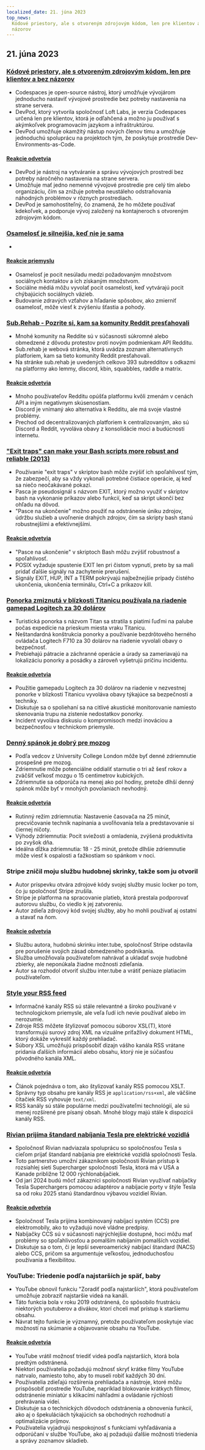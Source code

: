 ```yaml
---
localized_date: 21. júna 2023
top_news:
  Kódové priestory, ale s otvoreným zdrojovým kódom, len pre klientov a bez
  názorov
---
```




<CallToAction />

<Steps>

## 21. júna 2023

### [Kódové priestory, ale s otvoreným zdrojovým kódom, len pre klientov a bez názorov](https://devpod.sh/)

- Codespaces je open-source nástroj, ktorý umožňuje vývojárom jednoducho nastaviť vývojové prostredie bez potreby nastavenia na strane servera.
- DevPod, ktorý vytvorila spoločnosť Loft Labs, je verzia Codespaces určená len pre klientov, ktorá je odľahčená a možno ju používať s akýmkoľvek programovacím jazykom a infraštruktúrou.
- DevPod umožňuje okamžitý nástup nových členov tímu a umožňuje jednoduchú spoluprácu na projektoch tým, že poskytuje prostredie Dev-Environments-as-Code.

#### [Reakcie odvetvia](http://news.ycombinator.com/item?id=36407477)

- DevPod je nástroj na vytváranie a správu vývojových prostredí bez potreby náročného nastavenia na strane servera.
- Umožňuje mať jedno nemenné vývojové prostredie pre celý tím alebo organizáciu, čím sa znižuje potreba neustáleho odstraňovania náhodných problémov v rôznych prostrediach.
- DevPod je samohostiteľný, čo znamená, že ho môžete používať kdekoľvek, a podporuje vývoj založený na kontajneroch s otvoreným zdrojovým kódom.

### [Osamelosť je silnejšia, keď nie je sama](https://pubmed.ncbi.nlm.nih.gov/37293324/)

-

#### [Reakcie priemyslu](http://news.ycombinator.com/item?id=36403280)

- Osamelosť je pocit nesúladu medzi požadovaným množstvom sociálnych kontaktov a ich získaným množstvom.
- Sociálne médiá môžu vyvolať pocit osamelosti, keď vytvárajú pocit chýbajúcich sociálnych väzieb.
- Budovanie zdravých vzťahov a hľadanie spôsobov, ako zmierniť osamelosť, môže viesť k zvýšeniu šťastia a pohody.

### [Sub.Rehab - Pozrite si, kam sa komunity Reddit presťahovali](https://sub.rehab/)

- Mnohé komunity na Reddite sú v súčasnosti súkromné alebo obmedzené z dôvodu protestov proti novým podmienkam API Redditu.
- Sub.rehab je webová stránka, ktorá uvádza zoznam alternatívnych platforiem, kam sa tieto komunity Reddit presťahovali.
- Na stránke sub.rehab je uvedených celkovo 393 subredditov s odkazmi na platformy ako lemmy, discord, kbin, squabbles, raddle a matrix.

#### [Reakcie odvetvia](http://news.ycombinator.com/item?id=36401999)

- Mnoho používateľov Redditu opúšťa platformu kvôli zmenám v cenách API a iným negatívnym skúsenostiam.
- Discord je vnímaný ako alternatíva k Redditu, ale má svoje vlastné problémy.
- Prechod od decentralizovaných platforiem k centralizovaným, ako sú Discord a Reddit, vyvoláva obavy z konsolidácie moci a budúcnosti internetu.

### ["Exit traps" can make your Bash scripts more robust and reliable (2013)](http://redsymbol.net/articles/bash-exit-traps/)

- Používanie "exit traps" v skriptov bash môže zvýšiť ich spoľahlivosť tým, že zabezpečí, aby sa vždy vykonali potrebné čistiace operácie, aj keď sa niečo neočakávané pokazí.
- Pasca je pseudosignál s názvom EXIT, ktorý možno využiť v skriptov bash na vykonanie príkazov alebo funkcií, keď sa skript ukončí bez ohľadu na dôvod.
- "Pasce na ukončenie" možno použiť na odstránenie úniku zdrojov, údržbu služieb a uvoľnenie drahých zdrojov, čím sa skripty bash stanú robustnejšími a efektívnejšími.

#### [Reakcie odvetvia](http://news.ycombinator.com/item?id=36400465)

- "Pasce na ukončenie" v skriptoch Bash môžu zvýšiť robustnosť a spoľahlivosť.
- POSIX vyžaduje spustenie EXIT len pri čistom vypnutí, preto by sa mali pridať ďalšie signály na zachytenie prerušení.
- Signály EXIT, HUP, INT a TERM pokrývajú najbežnejšie prípady čistého ukončenia, ukončenia terminálu, Ctrl+C a príkazov kill.

### [Ponorka zmiznutá v blízkosti Titanicu používala na riadenie gamepad Logitech za 30 dolárov](https://arstechnica.com/gaming/2023/06/submarine-missing-near-titanic-used-a-30-logitech-gamepad-for-steering/)

- Turistická ponorka s názvom Titan sa stratila s piatimi ľuďmi na palube počas expedície na prieskum miesta vraku Titanicu.
- Neštandardná konštrukcia ponorky a používanie bezdrôtového herného ovládača Logitech F710 za 30 dolárov na riadenie vyvolali obavy o bezpečnosť.
- Prebiehajú pátracie a záchranné operácie a úrady sa zameriavajú na lokalizáciu ponorky a posádky a zároveň vyšetrujú príčinu incidentu.

#### [Reakcie odvetvia](http://news.ycombinator.com/item?id=36407781)

- Použitie gamepadu Logitech za 30 dolárov na riadenie v nezvestnej ponorke v blízkosti Titanicu vyvoláva obavy týkajúce sa bezpečnosti a techniky.
- Diskutuje sa o spoliehaní sa na citlivé akustické monitorovanie namiesto skenovania trupu na zistenie nedostatkov ponorky.
- Incident vyvoláva diskusiu o kompromisoch medzi inováciou a bezpečnosťou v technickom priemysle.

### [Denný spánok je dobrý pre mozog](https://www.bbc.com/news/health-65950168)

- Podľa vedcov z University College London môže byť denné zdriemnutie prospešné pre mozog.
- Zdriemnutie môže potenciálne oddialiť starnutie o tri až šesť rokov a zväčšiť veľkosť mozgu o 15 centimetrov kubických.
- Zdriemnutie sa odporúča na menej ako pol hodiny, pretože dlhší denný spánok môže byť v mnohých povolaniach nevhodný.

#### [Reakcie odvetvia](http://news.ycombinator.com/item?id=36399503)

- Rutinný režim zdriemnutia: Nastavenie časovača na 25 minút, precvičovanie techník napínania a uvoľňovania tela a predstavovanie si čiernej ničoty.
- Výhody zdriemnutia: Pocit sviežosti a omladenia, zvýšená produktivita po zvyšok dňa.
- Ideálna dĺžka zdriemnutia: 18 - 25 minút, pretože dlhšie zdriemnutie môže viesť k ospalosti a ťažkostiam so spánkom v noci.

### Stripe zničil moju službu hudobnej skrinky, takže som ju otvoril

- Autor príspevku otvára zdrojové kódy svojej služby music locker po tom, čo ju spoločnosť Stripe zrušila.
- Stripe je platforma na spracovanie platieb, ktorá prestala podporovať autorovu službu, čo viedlo k jej zatvoreniu.
- Autor zdieľa zdrojový kód svojej služby, aby ho mohli používať aj ostatní a stavať na ňom.

#### [Reakcie odvetvia](http://news.ycombinator.com/item?id=36403607)

- Službu autora, hudobnú skrinku inter.tube, spoločnosť Stripe odstavila pre porušenie svojich zásad obmedzeného podnikania.
- Služba umožňovala používateľom nahrávať a ukladať svoje hudobné zbierky, ale neponúkala žiadne možnosti zdieľania.
- Autor sa rozhodol otvoriť službu inter.tube a vrátiť peniaze platiacim používateľom.

### [Style your RSS feed](https://darekkay.com/blog/rss-styling/)

- Informačné kanály RSS sú stále relevantné a široko používané v technologickom priemysle, ale veľa ľudí ich nevie používať alebo im nerozumie.
- Zdroje RSS môžete štylizovať pomocou súborov XSL(T), ktoré transformujú surový zdroj XML na vizuálne príťažlivý dokument HTML, ktorý dokáže vykresliť každý prehliadač.
- Súbory XSL umožňujú prispôsobiť dizajn vášho kanála RSS vrátane pridania ďalších informácií alebo obsahu, ktorý nie je súčasťou pôvodného kanála XML.

#### [Reakcie odvetvia](http://news.ycombinator.com/item?id=36401854)

- Článok pojednáva o tom, ako štylizovať kanály RSS pomocou XSLT.
- Správny typ obsahu pre kanály RSS je `application/rss+xml`, ale väčšine čítačiek RSS vyhovuje `text/xml`.
- RSS kanály sú stále populárne medzi používateľmi technológií, ale sú menej rozšírené pre písaný obsah. Mnohé blogy majú stále k dispozícii kanály RSS.

### [Rivian prijíma štandard nabíjania Tesla pre elektrické vozidlá](https://ev-edition.com/2023/06/rivian-joins-forces-with-tesla-embracing-their-charging-standard-for-electric-vehicles/)

- Spoločnosť Rivian nadviazala spoluprácu so spoločnosťou Tesla s cieľom prijať štandard nabíjania pre elektrické vozidlá spoločnosti Tesla.
- Toto partnerstvo umožní zákazníkom spoločnosti Rivian prístup k rozsiahlej sieti Supercharger spoločnosti Tesla, ktorá má v USA a Kanade približne 12 000 rýchlonabíjačiek.
- Od jari 2024 budú môcť zákazníci spoločnosti Rivian využívať nabíjačky Tesla Superchargers pomocou adaptérov a nabíjacie porty v štýle Tesla sa od roku 2025 stanú štandardnou výbavou vozidiel Rivian.

#### [Reakcie odvetvia](http://news.ycombinator.com/item?id=36403494)

- Spoločnosť Tesla prijíma kombinovaný nabíjací systém (CCS) pre elektromobily, ako to vyžadujú nové vládne predpisy.
- Nabíjačky CCS sú v súčasnosti najrýchlejšie dostupné, hoci môžu mať problémy so spoľahlivosťou a pomalším nabíjaním pomalších vozidiel.
- Diskutuje sa o tom, či je lepší severoamerický nabíjací štandard (NACS) alebo CCS, pričom sa argumentuje veľkosťou, jednoduchosťou používania a flexibilitou.

### YouTube: Triedenie podľa najstarších je späť, baby

- YouTube obnovil funkciu "Zoradiť podľa najstarších", ktorá používateľom umožňuje zobraziť najstaršie videá na kanáli.
- Táto funkcia bola v roku 2019 odstránená, čo spôsobilo frustráciu niektorých youtuberov a divákov, ktorí chceli mať prístup k staršiemu obsahu.
- Návrat tejto funkcie je významný, pretože používateľom poskytuje viac možností na skúmanie a objavovanie obsahu na YouTube.

#### [Reakcie odvetvia](http://news.ycombinator.com/item?id=36410777)

- YouTube vrátil možnosť triediť videá podľa najstarších, ktorá bola predtým odstránená.
- Niektorí používatelia požadujú možnosť skryť krátke filmy YouTube natrvalo, namiesto toho, aby to museli robiť každých 30 dní.
- Používatelia zdieľajú rozšírenia prehliadača a nástroje, ktoré môžu prispôsobiť prostredie YouTube, napríklad blokovanie krátkych filmov, odstránenie miniatúr s klikacími náhľadmi a ovládanie rýchlosti prehrávania videí.
- Diskutuje sa o technických dôvodoch odstránenia a obnovenia funkcií, ako aj o špekuláciách týkajúcich sa obchodných rozhodnutí a optimalizácie príjmov.
- Používatelia vyjadrujú nespokojnosť s funkciami vyhľadávania a odporúčaní v službe YouTube, ako aj požadujú ďalšie možnosti triedenia a správy zoznamov skladieb.

</Steps>
